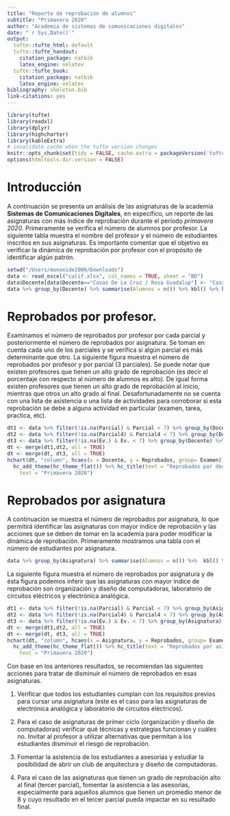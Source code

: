 ```yaml
---
title: "Reporte de reprobación de alumnos"
subtitle: "Primavera 2020"
author: "Academia de sistemas de comunicaciones digitales"
date: "`r Sys.Date()`"
output:
  tufte::tufte_html: default
  tufte::tufte_handout:
    citation_package: natbib
    latex_engine: xelatex
  tufte::tufte_book:
    citation_package: natbib
    latex_engine: xelatex
bibliography: skeleton.bib
link-citations: yes
---
```


```r
library(tufte)
library(readxl)
library(dplyr)
library(highcharter)
library(kableExtra)
# invalidate cache when the tufte version changes
knitr::opts_chunk$set(tidy = FALSE, cache.extra = packageVersion('tufte'))
options(htmltools.dir.version = FALSE)
```


# Introducción

A continuación se presenta un análisis de las asignaturas de la academia **Sistemas de Comunicaciones Digitales**, en específico, un reporte de las asignaturas con más índice de reprobación durante el período _primavera 2020_. Primeramente se verifica el número de alumnos por profesor. La siguiente tabla muestra el nombre del profesor y el número de estudiantes inscritos en sus asignaturas. Es importante comentar que el objetivo es verificar la dinámica de reprobación por profesor con el propósito de identificar algún patrón.

```r
setwd("/Users/monoxide2000/Downloads")
data <- read_excel("calif.xlsx", col_names = TRUE, sheet = "BD")
data$Docente[data$Docente=="Casas De La Cruz / Rosa Guadalup"] <- "Casas De La Cruz / Rosa Guadalupe"
data %>% group_by(Docente) %>% summarise(Alumnos = n()) %>% kbl() %>% kable_paper("hover", full_width = F)
```


# Reprobados por profesor.

Examinamos el número de reprobados por profesor por cada parcial y posteriormente el número de reprobados por asignatura. Se toman en cuenta cada uno de los parciales y se verifica si algún parcial es más determinante que otro. La siguiente figura muestra el número de reprobados por profesor y por parcial ($3$ parciales). Se puede notar que existen profesores que tienen un alto grado de reprobación (es decir el porcentaje con respecto al número de alumnos es alto). De igual forma existen profesores que tienen un alto grado de reprobación al inicio, mientras que otros un alto grado al final. Desafortunadamente no se cuenta con una lista de asistencia o una lista de actividades para corroborar si esta reprobación se debe a alguna actividad en particular (examen, tarea, practica, etc).

```r
dt1 <- data %>% filter(!is.na(Parcial) & Parcial < 7) %>% group_by(Docente) %>% summarise(Reprobados = n()) %>% mutate(Examen = "Parcial1")
dt2 <- data %>% filter(!is.na(Parcial4) & Parcial4 < 7) %>% group_by(Docente) %>% summarise(Reprobados = n()) %>% mutate(Examen = "Parcial2")
dt3 <- data %>% filter(!is.na(Ev.) & Ev. < 7) %>% group_by(Docente) %>% summarise(Reprobados = n()) %>% mutate(Examen = "Parcial3")
dt <- merge(dt1,dt2, all = TRUE)
dt <- merge(dt, dt3, all = TRUE)
hchart(dt, "column", hcaes(x = Docente, y = Reprobados, group= Examen)) %>% hc_size(width = 800, height = 500) %>%
  hc_add_theme(hc_theme_flat()) %>% hc_title(text = "Reprobados por docente") %>%  hc_subtitle(
    text = "Primavera 2020")
```


# Reprobados por asignatura

A continuación se muestra el número de reprobados por asignatura, lo que permitirá identificar las asignaturas con mayor índice de reprobación y las acciones que se deben de tomar en la academia para poder modificar la dinámica de reprobación. Primeramente mostramos una tabla con el número de estudiantes por asignatura. 

```r
data %>% group_by(Asignatura) %>% summarise(Alumnos = n()) %>%  kbl() %>% kable_paper("hover", full_width = F)
```

La siguiente figura muestra el número de reprobados por asignatura y de ésta figura podemos inferir que las asignaturas con mayor índice de reprobación son organización y diseño de computadoras, laboratorio de circuitos eléctricos y electrónica analógica.



```r
dt1 <- data %>% filter(!is.na(Parcial) & Parcial < 7) %>% group_by(Asignatura) %>% summarise(Reprobados = n()) %>% mutate(Examen = "Parcial1")
dt2 <- data %>% filter(!is.na(Parcial4) & Parcial4 < 7) %>% group_by(Asignatura) %>% summarise(Reprobados = n()) %>% mutate(Examen = "Parcial2")
dt3 <- data %>% filter(!is.na(Ev.) & Ev. < 7) %>% group_by(Asignatura) %>% summarise(Reprobados = n()) %>% mutate(Examen = "Parcial3")
dt <- merge(dt1,dt2, all = TRUE)
dt <- merge(dt, dt3, all = TRUE)
hchart(dt, "column", hcaes(x = Asignatura, y = Reprobados, group= Examen)) %>% hc_size(width = 800, height = 500) %>%
  hc_add_theme(hc_theme_flat()) %>% hc_title(text = "Reprobados por asignatura") %>%  hc_subtitle(
    text = "Primavera 2020")
```

Con base en los anteriores resultados, se recomiendan las siguientes acciones para tratar de disminuir el número de reprobados en esas asignaturas.

1. Verificar que todos los estudiantes cumplan con los requisitos previos para cursar una asignatura (este es el caso para las asignaturas de electrónica analógica y laboratorio de circuitos eléctricos).

2. Para el caso de asignaturas de primer ciclo (organización y diseño de computadoras) verificar qué técnicas y estrategias funcionan y cuáles no. Invitar al profesor a utilizar alternativas que permitan a los estudiantes disminuir el riesgo de reprobación.

3. Fomentar la asistencia de los estudiantes a asesorias y estudiar la posibilidad de abrir un club de arquitectura y diseño de computadoras.

4. Para el caso de las asignaturas que tienen un grado de reprobación alto al final (tercer parcial), fomentar la asistencia a las asesorias, especialmente para aquellos alumnos que tienen un promedio menor de $8$ y cuyo resultado en el tercer parcial pueda impactar en su resultado final. 